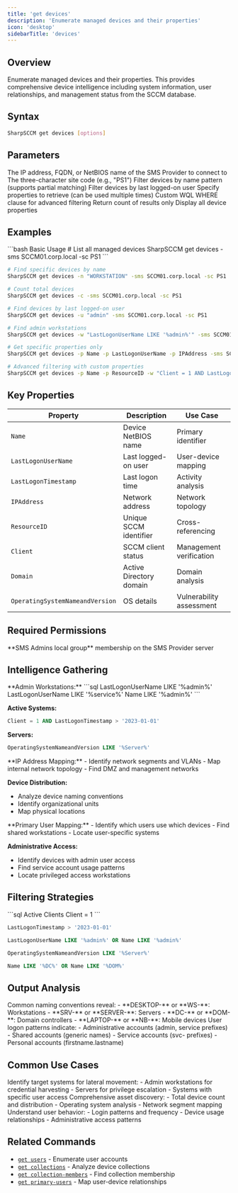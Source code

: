 ```yaml
---
title: 'get devices'
description: 'Enumerate managed devices and their properties'
icon: 'desktop'
sidebarTitle: 'devices'
---
```


## Overview

Enumerate managed devices and their properties. This provides comprehensive device intelligence including system information, user relationships, and management status from the SCCM database.

## Syntax

```bash
SharpSCCM get devices [options]
```

## Parameters

<ParamField path="sms-provider" type="string">
  The IP address, FQDN, or NetBIOS name of the SMS Provider to connect to
</ParamField>

<ParamField path="site-code" type="string">
  The three-character site code (e.g., "PS1")
</ParamField>

<ParamField path="name" type="string">
  Filter devices by name pattern (supports partial matching)
</ParamField>

<ParamField path="user" type="string">
  Filter devices by last logged-on user
</ParamField>

<ParamField path="properties" type="string">
  Specify properties to retrieve (can be used multiple times)
</ParamField>

<ParamField path="where-condition" type="string">
  Custom WQL WHERE clause for advanced filtering
</ParamField>

<ParamField path="count" type="boolean">
  Return count of results only
</ParamField>

<ParamField path="verbose" type="boolean">
  Display all device properties
</ParamField>

## Examples

<CodeGroup>
```bash Basic Usage
# List all managed devices
SharpSCCM get devices -sms SCCM01.corp.local -sc PS1
```

```bash Device Search
# Find specific devices by name
SharpSCCM get devices -n "WORKSTATION" -sms SCCM01.corp.local -sc PS1

# Count total devices
SharpSCCM get devices -c -sms SCCM01.corp.local -sc PS1
```

```bash User-Based Filtering
# Find devices by last logged-on user
SharpSCCM get devices -u "admin" -sms SCCM01.corp.local -sc PS1

# Find admin workstations
SharpSCCM get devices -w "LastLogonUserName LIKE '%admin%'" -sms SCCM01.corp.local -sc PS1
```

```bash Custom Properties
# Get specific properties only
SharpSCCM get devices -p Name -p LastLogonUserName -p IPAddress -sms SCCM01.corp.local -sc PS1

# Advanced filtering with custom properties
SharpSCCM get devices -p Name -p ResourceID -w "Client = 1 AND LastLogonUserName IS NOT NULL" -sms SCCM01.corp.local -sc PS1
```
</CodeGroup>

## Key Properties

| Property | Description | Use Case |
|----------|-------------|----------|
| `Name` | Device NetBIOS name | Primary identifier |
| `LastLogonUserName` | Last logged-on user | User-device mapping |
| `LastLogonTimestamp` | Last logon time | Activity analysis |
| `IPAddress` | Network address | Network topology |
| `ResourceID` | Unique SCCM identifier | Cross-referencing |
| `Client` | SCCM client status | Management verification |
| `Domain` | Active Directory domain | Domain analysis |
| `OperatingSystemNameandVersion` | OS details | Vulnerability assessment |

## Required Permissions

<Info>
  **SMS Admins local group** membership on the SMS Provider server
</Info>

## Intelligence Gathering

<Accordion title="High-Value Targets">
  **Admin Workstations:**
  ```sql
  LastLogonUserName LIKE '%admin%'
  LastLogonUserName LIKE '%service%'
  Name LIKE '%admin%'
  ```

  **Active Systems:**
  ```sql
  Client = 1 AND LastLogonTimestamp > '2023-01-01'
  ```

  **Servers:**
  ```sql
  OperatingSystemNameandVersion LIKE '%Server%'
  ```
</Accordion>

<Accordion title="Network Analysis">
  **IP Address Mapping:**
  - Identify network segments and VLANs
  - Map internal network topology
  - Find DMZ and management networks

  **Device Distribution:**
  - Analyze device naming conventions
  - Identify organizational units
  - Map physical locations
</Accordion>

<Accordion title="User-Device Relationships">
  **Primary User Mapping:**
  - Identify which users use which devices
  - Find shared workstations
  - Locate user-specific systems

  **Administrative Access:**
  - Identify devices with admin user access
  - Find service account usage patterns
  - Locate privileged access workstations
</Accordion>

## Filtering Strategies

<CodeGroup>
```sql Active Clients
Client = 1
```

```sql Recent Activity
LastLogonTimestamp > '2023-01-01'
```

```sql Administrative Systems
LastLogonUserName LIKE '%admin%' OR Name LIKE '%admin%'
```

```sql Servers
OperatingSystemNameandVersion LIKE '%Server%'
```

```sql Domain Controllers
Name LIKE '%DC%' OR Name LIKE '%DOM%'
```
</CodeGroup>

## Output Analysis

<Accordion title="Device Naming Patterns">
  Common naming conventions reveal:
  - **DESKTOP-** or **WS-**: Workstations
  - **SRV-** or **SERVER-**: Servers
  - **DC-** or **DOM-**: Domain controllers
  - **LAPTOP-** or **NB-**: Mobile devices
</Accordion>

<Accordion title="User Pattern Analysis">
  User logon patterns indicate:
  - Administrative accounts (admin, service prefixes)
  - Shared accounts (generic names)
  - Service accounts (svc- prefixes)
  - Personal accounts (firstname.lastname)
</Accordion>

## Common Use Cases

<Accordion title="Lateral Movement Planning">
  Identify target systems for lateral movement:
  - Admin workstations for credential harvesting
  - Servers for privilege escalation
  - Systems with specific user access
</Accordion>

<Accordion title="Asset Inventory">
  Comprehensive asset discovery:
  - Total device count and distribution
  - Operating system analysis
  - Network segment mapping
</Accordion>

<Accordion title="User Activity Analysis">
  Understand user behavior:
  - Login patterns and frequency
  - Device usage relationships
  - Administrative access patterns
</Accordion>

## Related Commands

- [`get users`](/commands/get/users) - Enumerate user accounts
- [`get collections`](/commands/get/collections) - Analyze device collections
- [`get collection-members`](/commands/get/collection-members) - Find collection membership
- [`get primary-users`](/commands/get/primary-users) - Map user-device relationships